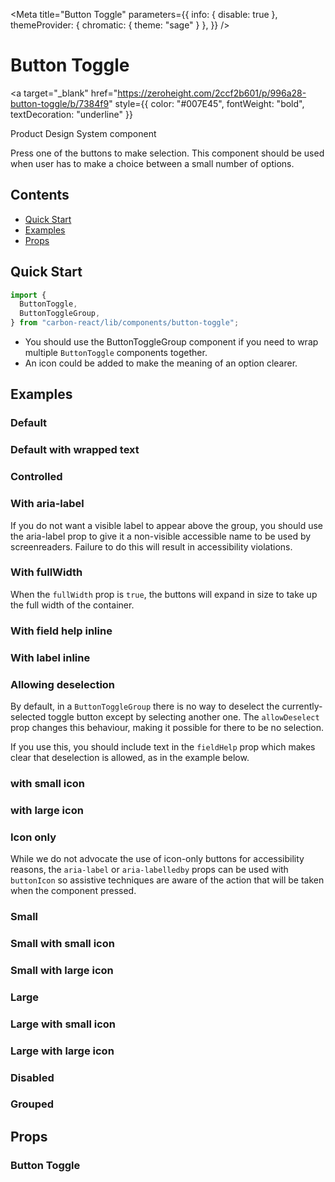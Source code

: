 

<Meta
  title="Button Toggle"
  parameters={{
    info: { disable: true },
    themeProvider: { chromatic: { theme: "sage" } },
  }}
/>

# Button Toggle

<a
  target="_blank"
  href="https://zeroheight.com/2ccf2b601/p/996a28-button-toggle/b/7384f9"
  style={{ color: "#007E45", fontWeight: "bold", textDecoration: "underline" }}
>
  Product Design System component
</a>

Press one of the buttons to make selection. This component should be used when user has to make a choice between a small number of options.

## Contents

- [Quick Start](#quick-start)
- [Examples](#examples)
- [Props](#props)

## Quick Start

```javascript
import {
  ButtonToggle,
  ButtonToggleGroup,
} from "carbon-react/lib/components/button-toggle";
```

- You should use the <LinkTo kind="Button Toggle Group" story="default">ButtonToggleGroup component</LinkTo> if you need to wrap multiple `ButtonToggle` components together.
- An icon could be added to make the meaning of an option clearer.

## Examples

### Default

<Canvas>
  <Story name="default" story={stories.Default} />
</Canvas>

### Default with wrapped text

<Canvas>
  <Story name="default with wrapped text" story={stories.DefaultWrappedText} />
</Canvas>

### Controlled

<Canvas>
  <Story name="controlled" story={groupStories.Controlled} />
</Canvas>

### With aria-label

If you do not want a visible label to appear above the group, you should use the aria-label prop to give it a non-visible
accessible name to be used by screenreaders. Failure to do this will result in accessibility violations.

<Canvas>
  <Story name="aria-label" story={groupStories.AriaLabel} />
</Canvas>

### With fullWidth

When the `fullWidth` prop is `true`, the buttons will expand in size to take up the full width of the container.

<Canvas>
  <Story name="fullWidth" story={groupStories.FullWidth} />
</Canvas>

### With field help inline

<Canvas>
  <Story name="fieldhelp inline" story={groupStories.FieldHelp} />
</Canvas>

### With label inline

<Canvas>
  <Story name="label inline" story={groupStories.LabelInline} />
</Canvas>

### Allowing deselection

By default, in a `ButtonToggleGroup` there is no way to deselect the currently-selected toggle button except by selecting another one.
The `allowDeselect` prop changes this behaviour, making it possible for there to be no selection.

If you use this, you should include text in the `fieldHelp` prop which makes clear that deselection is allowed, as in the example below.

<Canvas>
  <Story name="allowDeselect" story={groupStories.AllowDeselection} />
</Canvas>

### with small icon

<Canvas>
  <Story name="with small icon" story={stories.DefaultSmallIcon} />
</Canvas>

### with large icon

<Canvas>
  <Story name="with large icon" story={stories.DefaultLargeIcon} />
</Canvas>

### Icon only

While we do not advocate the use of icon-only buttons for accessibility reasons, the `aria-label` or `aria-labelledby` props can be used with `buttonIcon` so assistive techniques are aware of the action that will be taken when the component pressed.

<Canvas>
  <Story name="icon only" story={stories.iconOnly} />
</Canvas>

### Small

<Canvas>
  <Story name="small" story={stories.small} />
</Canvas>

### Small with small icon

<Canvas>
  <Story name="small with small icon" story={stories.smallSmallIcon} />
</Canvas>

### Small with large icon

<Canvas>
  <Story name="small with large icon" story={stories.smallLargeIcon} />
</Canvas>

### Large

<Canvas>
  <Story name="large" story={stories.large} />
</Canvas>

### Large with small icon

<Canvas>
  <Story name="large with small icon" story={stories.largeSmallIcon} />
</Canvas>

### Large with large icon

<Canvas>
  <Story name="large with large icon" story={stories.largeLargeIcon} />
</Canvas>

### Disabled

<Canvas>
  <Story name="disabled" story={stories.disabled} />
</Canvas>

### Grouped

<Canvas>
  <Story name="grouped" story={stories.grouped} />
</Canvas>

## Props

### Button Toggle

<ArgsTable of={ButtonToggle} />
